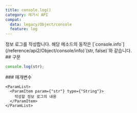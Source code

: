```yaml
---
title: console.log()
category: 레거시 API
compat:
  data: legacy/Object/console
  feature: log
---
```


<Section>
  정보 로그를 작성합니다. 해당 메소드의 동작은 [`console.info`](/reference/api2/Object/console/info)`(str, false)`와 같습니다.
</Section>
<Section>
  ## 구문

  ~~~js
  console.log(str);
  ~~~

  <Section>
    ### 매개변수

    <ParamList>
      <ParamItem param={"str"} type={"String"}>
        작성할 정보 로그의 내용
      </ParamItem>
    </ParamList>
  </Section>
</Section>
